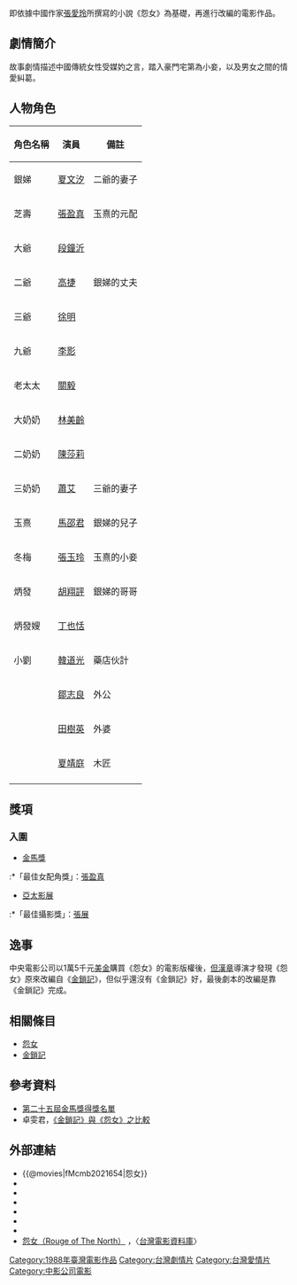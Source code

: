 {{Infobox Film
|  name               = 怨女
|  original_name      = ''{{lang|en|Rouge of The North}}''
|  image              = Rouge of The North.jpg
|  caption            = 台灣版《怨女》電影海報
|  director           = [[但漢章|但漢章]] 
|  producer           = [[許新枝|許新枝]]<br>[[劉炳森|劉炳森]]
|  producer_2         = 劉藝<br>徐國良
|  writer             = [[但漢章|但漢章]]
|  based_on           = [[張愛玲|張愛玲]]《怨女》
|  starring           = [[夏文汐|夏文汐]]<br>[[徐明_(演員)|徐明]]<br>[[張盈真|張盈真]]<br>[[高捷_(演員)|高捷]]
|  music              = [[張弘毅|張弘毅]]
|  endtheme           = 齊豫〈怨女〉
|  cinematography     = [[張展|張展]]
|  editing            = [[陳博文|陳博文]]
|  production_company = [[中央電影公司|中央電影公司]]
|  distributor        = [[中央電影公司|中央電影公司]]
|  released           = {{TWN}}：{{film date|1988}}<br>{{HKG-1959}}：{{film date|1988}}
|  runtime            = 106 分鐘
|  country            = {{TW}}
|  language           = 華語
|  awards             = 
|  budget             = 
|  gross              = 
|  amg_id             = 1:130406
|  imdb_id            = tt0096015
}}

{{engname|《怨女》|''Rouge of The North''}}即依據中國作家[[張愛玲|張愛玲]]所撰寫的小說《怨女》為基礎，再進行改編的電影作品。

== 劇情簡介 ==
故事劇情描述中國傳統女性受媒妁之言，踏入豪門宅第為小妾，以及男女之間的情愛糾葛。

== 人物角色 ==
{| class="wikitable" 
|- 
! 角色名稱 || 演員 || 備註
|- 
| 銀娣 || [[夏文汐|夏文汐]] || 二爺的妻子
|- 
| 芝壽 || [[張盈真|張盈真]] || 玉熹的元配
|- 
| 大爺 || [[段鐘沂|段鐘沂]] || 
|- 
| 二爺 || [[高捷_(演員)|高捷]] ||  銀娣的丈夫
|- 
| 三爺 || [[徐明_(演員)|徐明]] ||
|- 
| 九爺 || [[李影_(臺灣演員)|李影]] ||  
|- 
| 老太太 || [[關毅|關毅]] ||  
|- 
| 大奶奶 || [[林美齡|林美齡]] || 
|- 
| 二奶奶 || [[陳莎莉|陳莎莉]] || 
|- 
| 三奶奶 || [[蕭艾|蕭艾]] || 三爺的妻子
|- 
| 玉熹 || [[馬邵君|馬邵君]] || 銀娣的兒子
|- 
| 冬梅 || [[張玉玲|張玉玲]] || 玉熹的小妾
|- 
| 炳發 || [[胡翔評|胡翔評]] || 銀娣的哥哥
|- 
| 炳發嫂 || [[丁也恬|丁也恬]] || 
|- 
| 小劉 || [[韓道光|韓道光]] || 藥店伙計
|- 
|  || [[鄒志良|鄒志良]] || 外公
|- 
|  || [[田樹英|田樹英]] || 外婆
|- 
|  || [[夏靖庭|夏靖庭]] || 木匠
|- 
|}

== 獎項 ==
=== 入圍 ===
*[[金馬獎|金馬獎]]
:*「最佳女配角獎」：[[張盈真|張盈真]]
*[[亞太影展|亞太影展]]
:*「最佳攝影獎」：[[張展|張展]]

== 逸事 ==
中央電影公司以1萬5千元[[美金|美金]]購買《怨女》的電影版權後，[[但漢章|但漢章]]導演才發現《怨女》原來改編自《[[金鎖記|金鎖記]]》，但似乎還沒有《金鎖記》好，最後劇本的改編是靠《金鎖記》完成。

== 相關條目 ==
{{wikiquote}}
*[[怨女|怨女]]
*[[金鎖記|金鎖記]]

== 參考資料 ==
*[https://web.archive.org/web/20070926230054/http://student.wtuc.edu.tw/~1093211020/33.htm 第二十五屆金馬獎得獎名單]
*卓雯君，[http://www.yjsy.ecnu.edu.cn/yjsj/170/dsnd0101.htm 《金鎖記》與《怨女》之比較] {{Wayback|url=http://www.yjsy.ecnu.edu.cn/yjsj/170/dsnd0101.htm |date=20070927104239 }}

== 外部連結 ==
*{{@movies|fMcmb2021654|怨女}}
*{{hkmdb title|9146|怨女}}
*{{Mtime|18014|怨女}}
*{{douban|title=怨女}}
*{{rotten-tomatoes|yuan_nu|怨女}}
*{{Amg movie|130406|怨女}}
*{{imdb title|0096015|怨女}}
*[http://cinema.nccu.edu.tw/cinemaV2/film_show.htm?SID=1654 怨女（Rouge of The North）] {{Wayback|url=http://cinema.nccu.edu.tw/cinemaV2/film_show.htm?SID=1654 |date=20041119210010 }}，〈[[台灣電影資料庫|台灣電影資料庫]]〉

{{但漢章}}

[[Category:1988年臺灣電影作品|Category:1988年臺灣電影作品]]
[[Category:台灣劇情片|Category:台灣劇情片]]
[[Category:台灣愛情片|Category:台灣愛情片]]
[[Category:中影公司電影|Category:中影公司電影]]